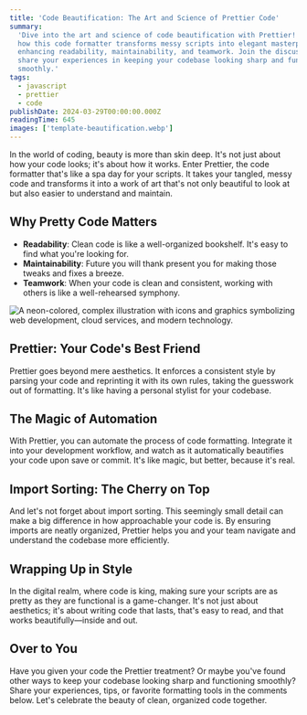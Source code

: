 ```yaml
---
title: 'Code Beautification: The Art and Science of Prettier Code'
summary:
  'Dive into the art and science of code beautification with Prettier! Discover
  how this code formatter transforms messy scripts into elegant masterpieces,
  enhancing readability, maintainability, and teamwork. Join the discussion and
  share your experiences in keeping your codebase looking sharp and functioning
  smoothly.'
tags:
  - javascript
  - prettier
  - code
publishDate: 2024-03-29T00:00:00.000Z
readingTime: 645
images: ['template-beautification.webp']
---
```


In the world of coding, beauty is more than skin deep. It's not just about how
your code looks; it's about how it works. Enter Prettier, the code formatter
that's like a spa day for your scripts. It takes your tangled, messy code and
transforms it into a work of art that's not only beautiful to look at but also
easier to understand and maintain.

## Why Pretty Code Matters

- **Readability**: Clean code is like a well-organized bookshelf. It's easy to
  find what you're looking for.
- **Maintainability**: Future you will thank present you for making those tweaks
  and fixes a breeze.
- **Teamwork**: When your code is clean and consistent, working with others is
  like a well-rehearsed symphony.

![A neon-colored, complex illustration with icons and graphics symbolizing web development, cloud services, and modern technology.](template-beautification.webp)

## Prettier: Your Code's Best Friend

Prettier goes beyond mere aesthetics. It enforces a consistent style by parsing
your code and reprinting it with its own rules, taking the guesswork out of
formatting. It's like having a personal stylist for your codebase.

## The Magic of Automation

With Prettier, you can automate the process of code formatting. Integrate it
into your development workflow, and watch as it automatically beautifies your
code upon save or commit. It's like magic, but better, because it's real.

## Import Sorting: The Cherry on Top

And let's not forget about import sorting. This seemingly small detail can make
a big difference in how approachable your code is. By ensuring imports are
neatly organized, Prettier helps you and your team navigate and understand the
codebase more efficiently.

## Wrapping Up in Style

In the digital realm, where code is king, making sure your scripts are as pretty
as they are functional is a game-changer. It's not just about aesthetics; it's
about writing code that lasts, that's easy to read, and that works
beautifully—inside and out.

## Over to You

Have you given your code the Prettier treatment? Or maybe you've found other
ways to keep your codebase looking sharp and functioning smoothly? Share your
experiences, tips, or favorite formatting tools in the comments below. Let's
celebrate the beauty of clean, organized code together.
